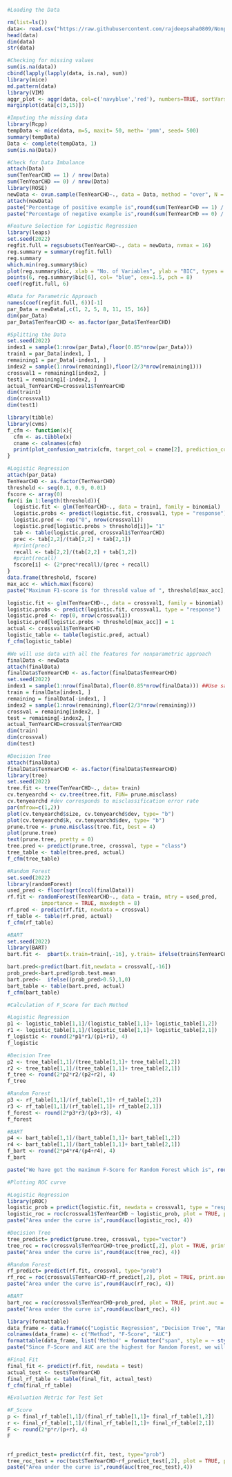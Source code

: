 ```{r}
#Loading the Data

rm(list=ls())
data<- read.csv("https://raw.githubusercontent.com/rajdeepsaha0809/Nonpartametric-Inference-Project/main/framingham%20heart%20disease%20dataset.csv")
head(data)
dim(data)
str(data)
```
```{r}
#Checking for missing values
sum(is.na(data))
cbind(lapply(lapply(data, is.na), sum))
library(mice)
md.pattern(data)
library(VIM)
aggr_plot <- aggr(data, col=c('navyblue','red'), numbers=TRUE, sortVars=TRUE, labels=names(data), cex.axis=.7, gap=3, ylab=c("Histogram of missing data","Pattern"))
marginplot(data[c(3,15)])
```
```{r}
#Imputing the missing data
library(Rcpp)
tempData <- mice(data, m=5, maxit= 50, meth= 'pmm', seed= 500)
summary(tempData)
Data <- complete(tempData, 1)
sum(is.na(Data))
```
```{r}
#Check for Data Imbalance
attach(Data)
sum(TenYearCHD == 1) / nrow(Data)
sum(TenYearCHD == 0) / nrow(Data)
library(ROSE)
newData <- ovun.sample(TenYearCHD~., data = Data, method = "over", N = 7000)$data
attach(newData)
paste("Percentage of positive example is",round(sum(TenYearCHD == 1) / nrow(newData),4)*100,"%")
paste("Percentage of negative example is",round(sum(TenYearCHD == 0) / nrow(newData),4)*100,"%")
```
```{r}
#Feature Selection for Logistic Regression
library(leaps)
set.seed(2022)
regfit.full = regsubsets(TenYearCHD~., data = newData, nvmax = 16)
reg.summary = summary(regfit.full)
reg.summary
which.min(reg.summary$bic)
plot(reg.summary$bic, xlab = "No. of Variables", ylab = "BIC", types = 'l')
points(6, reg.summary$bic[6], col= "blue", cex=1.5, pch = 8)
coef(regfit.full, 6)
```

```{r}
#Data for Parametric Approach
names(coef(regfit.full, 6))[-1]
par_Data = newData[,c(1, 2, 5, 8, 11, 15, 16)]
dim(par_Data)
par_Data$TenYearCHD <- as.factor(par_Data$TenYearCHD)
```
```{r}
#Splitting the Data
set.seed(2022)
index1 = sample(1:nrow(par_Data),floor(0.85*nrow(par_Data)))
train1 = par_Data[index1, ]
remaining1 = par_Data[-index1, ]
index2 = sample(1:nrow(remaining1),floor(2/3*nrow(remaining1)))
crossval1 = remaining1[index2, ]
test1 = remaining1[-index2, ]
actual_TenYearCHD=crossval1$TenYearCHD
dim(train1)
dim(crossval1)
dim(test1)
```
```{r}
library(tibble)
library(cvms)
f_cfm <- function(x){
  cfm <- as.tibble(x)
  cname <- colnames(cfm)
  print(plot_confusion_matrix(cfm, target_col = cname[2], prediction_col =  cname[1], counts_col = cname[3]))
}
```

```{r}
#Logistic Regression
attach(par_Data)
TenYearCHD <- as.factor(TenYearCHD)
threshold <- seq(0.1, 0.9, 0.01)
fscore <- array(0)
for(i in 1:length(threshold)){
  logistic.fit <- glm(TenYearCHD~., data = train1, family = binomial)
  logistic.probs <- predict(logistic.fit, crossval1, type = "response")
  logistic.pred <- rep("0", nrow(crossval1))
  logistic.pred[logistic.probs > threshold[i]]= "1"
  tab <- table(logistic.pred, crossval1$TenYearCHD)
  prec <- tab[2,2]/(tab[2,2] + tab[2,1])
  #print(prec)
  recall <- tab[2,2]/(tab[2,2] + tab[1,2])
  #print(recall)
  fscore[i] <- (2*prec*recall)/(prec + recall)
}
data.frame(threshold, fscore)
max_acc <- which.max(fscore)
paste("Maximum F1-score is for thresold value of ", threshold[max_acc], " and is = ",round(fscore[max_acc],4))

logistic.fit <- glm(TenYearCHD~., data = crossval1, family = binomial)
logistic.probs <- predict(logistic.fit, crossval1, type = "response")
logistic.pred <- rep(0, nrow(crossval1))
logistic.pred[logistic.probs > threshold[max_acc]] = 1
actual <- crossval1$TenYearCHD
logistic_table <- table(logistic.pred, actual)
f_cfm(logistic_table)
```

```{r}
#We will use data with all the features for nonparametric approach
finalData <- newData
attach(finalData)
finalData$TenYearCHD <- as.factor(finalData$TenYearCHD)
set.seed(2022)
index1 = sample(1:nrow(finalData),floor(0.85*nrow(finalData))) ##Use same split for logistic regression and RF
train = finalData[index1, ]
remaining = finalData[-index1, ]
index2 = sample(1:nrow(remaining),floor(2/3*nrow(remaining)))
crossval = remaining[index2, ]
test = remaining[-index2, ]
actual_TenYearCHD=crossval$TenYearCHD
dim(train)
dim(crossval)
dim(test)
```

```{r}
#Decision Tree
attach(finalData)
finalData$TenYearCHD <- as.factor(finalData$TenYearCHD)
library(tree)
set.seed(2022)
tree.fit <- tree(TenYearCHD~., data= train)
cv.tenyearchd <- cv.tree(tree.fit, FUN= prune.misclass)
cv.tenyearchd #dev corresponds to misclassification error rate
par(mfrow=c(1,2))
plot(cv.tenyearchd$size, cv.tenyearchd$dev, type= "b")
plot(cv.tenyearchd$k, cv.tenyearchd$dev, type= "b")
prune.tree <- prune.misclass(tree.fit, best = 4)
plot(prune.tree)
text(prune.tree, pretty = 0)
tree.pred <- predict(prune.tree, crossval, type = "class")
tree_table <- table(tree.pred, actual)
f_cfm(tree_table)
```
```{r}
#Random Forest
set.seed(2022)
library(randomForest)
used_pred <- floor(sqrt(ncol(finalData)))
rf.fit <- randomForest(TenYearCHD~., data = train, mtry = used_pred,
           importance = TRUE, maxdepth = 8)
rf.pred <- predict(rf.fit, newdata = crossval)
rf_table <- table(rf.pred, actual)
f_cfm(rf_table)
```

```{r}
#BART
set.seed(2022)
library(BART)
bart.fit <-  pbart(x.train=train[,-16], y.train= ifelse(train$TenYearCHD==1,TRUE,FALSE) ,ndpost=1000,a=0.95,b=2,ntree = 200)

bart.pred<-predict(bart.fit,newdata = crossval[,-16])  
prob_pred<-bart.pred$prob.test.mean
bart.pred<-  ifelse((prob_pred>0.5),1,0)
bart_table <- table(bart.pred, actual)
f_cfm(bart_table)
```




```{r}
#Calculation of F_Score for Each Method

#Logistic Regression
p1 <- logistic_table[1,1]/(logistic_table[1,1]+ logistic_table[1,2])
r1 <- logistic_table[1,1]/(logistic_table[1,1]+ logistic_table[2,1])
f_logistic <- round(2*p1*r1/(p1+r1), 4)
f_logistic

#Decision Tree
p2 <- tree_table[1,1]/(tree_table[1,1]+ tree_table[1,2])
r2 <- tree_table[1,1]/(tree_table[1,1]+ tree_table[2,1])
f_tree <- round(2*p2*r2/(p2+r2), 4)
f_tree

#Random Forest
p3 <- rf_table[1,1]/(rf_table[1,1]+ rf_table[1,2])
r3 <- rf_table[1,1]/(rf_table[1,1]+ rf_table[2,1])
f_forest <- round(2*p3*r3/(p3+r3), 4)
f_forest

#BART
p4 <- bart_table[1,1]/(bart_table[1,1]+ bart_table[1,2])
r4 <- bart_table[1,1]/(bart_table[1,1]+ bart_table[2,1])
f_bart <- round(2*p4*r4/(p4+r4), 4)
f_bart

paste("We have got the maximum F-Score for Random Forest which is", round(f_forest,4))
```
```{r}
#Plotting ROC curve

#Logistic Regression
library(pROC)
logistic_prob = predict(logistic.fit, newdata = crossval1, type = "response")
logistic_roc = roc(crossval1$TenYearCHD ~ logistic_prob, plot = TRUE, print.auc = TRUE)
paste("Area under the curve is",round(auc(logistic_roc), 4))

#Decision Tree
tree_predict= predict(prune.tree, crossval, type="vector")
tree_roc = roc(crossval$TenYearCHD~tree_predict[,2], plot = TRUE, print.auc = TRUE)
paste("Area under the curve is",round(auc(tree_roc), 4))

#Random Forest
rf_predict= predict(rf.fit, crossval, type="prob")
rf_roc = roc(crossval$TenYearCHD~rf_predict[,2], plot = TRUE, print.auc = TRUE)
paste("Area under the curve is",round(auc(rf_roc), 4))

#BART
bart_roc = roc(crossval$TenYearCHD~prob_pred, plot = TRUE, print.auc = TRUE)
paste("Area under the curve is",round(auc(bart_roc), 4))
```

```{r}
library(formattable)
data_frame <- data.frame(c("Logistic Regression", "Decision Tree", "Random Forest","BART"), c(f_logistic, f_tree, f_forest,f_bart),c(round(auc(logistic_roc), 4), round(auc(tree_roc), 4), round(auc(rf_roc), 4), round(auc(bart_roc), 4)))
colnames(data_frame) <- c("Method", "F-Score", "AUC")
formattable(data_frame, list('Method' = formatter("span", style = ~ style(color = "Blue",font.weight = "bold"))))
paste("Since F-Score and AUC are the highest for Random Forest, we will choos ethis model to be the best one.")
```


```{r}
#Final Fit
final_fit <- predict(rf.fit, newdata = test)
actual_test <- test$TenYearCHD
final_rf_table <- table(final_fit, actual_test)
f_cfm(final_rf_table)

```
```{r}
#Evaluation Metric for Test Set

#F_Score
p <- final_rf_table[1,1]/(final_rf_table[1,1]+ final_rf_table[1,2])
r <- final_rf_table[1,1]/(final_rf_table[1,1]+ final_rf_table[2,1])
F <- round(2*p*r/(p+r), 4)
F 


rf_predict_test= predict(rf.fit, test, type="prob")
tree_roc_test = roc(test$TenYearCHD~rf_predict_test[,2], plot = TRUE, print.auc = TRUE)
paste("Area under the curve is",round(auc(tree_roc_test),4))
```

